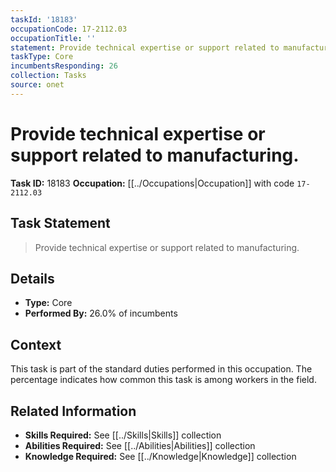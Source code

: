 ```yaml
---
taskId: '18183'
occupationCode: 17-2112.03
occupationTitle: ''
statement: Provide technical expertise or support related to manufacturing.
taskType: Core
incumbentsResponding: 26
collection: Tasks
source: onet
---
```

# Provide technical expertise or support related to manufacturing.

**Task ID:** 18183
**Occupation:** [[../Occupations|Occupation]] with code `17-2112.03`

## Task Statement

> Provide technical expertise or support related to manufacturing.

## Details

- **Type:** Core
- **Performed By:** 26.0% of incumbents

## Context

This task is part of the standard duties performed in this occupation. The percentage indicates how common this task is among workers in the field.

## Related Information

- **Skills Required:** See [[../Skills|Skills]] collection
- **Abilities Required:** See [[../Abilities|Abilities]] collection
- **Knowledge Required:** See [[../Knowledge|Knowledge]] collection
